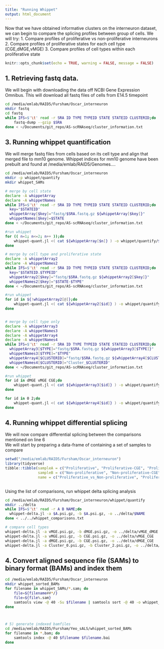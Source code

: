 ```yaml
---
title: "Running Whippet"
output: html_document
---
```


Now that we have obtained informative clusters on the interneuron dataset, we can begin to compare the splicing profiles between group of cells. We will try:
1. Compare profiles of proliferative vs non-proliferative interneurons
2. Compare profiles of proliferative states for each cell type (CGE,dMGE,vMGE)
3. Compare profiles of cell types within each proliferative state
```r
knitr::opts_chunk$set(echo = TRUE, warning = FALSE, message = FALSE)
```

## 1. Retrieving fastq data.
We will begin with downloading the data off NCBI Gene Expression Omnibus. This will download all fastq files of cells from E14.5 timepoint
```bash
cd /media/emlab/RAID5/Fursham/Oscar_interneuron
mkdir fastq
cd fastq
while IFS=$'\t' read -r SRA ID TYPE TYPEID STATE STATEID CLUSTERID;do 
	fastq-dump --gzip $SRA 
done < ~/Documents/git_repo/AS-scRNAseq/cluster_information.txt
```


## 3. Running whippet quantification
We will merge fastq files from cells based on its cell type and align that merged file to mm10 genome. Whippet indices for mm10 genome have been prebuilt and found at /media/emlab/RAID5/Genomes....

```bash
cd /media/emlab/RAID5/Fursham/Oscar_interneuron
mkdir -p whippet/quantify
mkdir whippet_SAMs

# merge by cell state
declare -A whippetArray
declare -A whippetNames
while IFS=$'\t' read -r SRA ID TYPE TYPEID STATE STATEID CLUSTERID;do 
  key="$STATEID"
  whippetArray[$key]="fastq/$SRA.fastq.gz ${whippetArray[$key]}"
  whippetNames[$key]=$STATE
done < ~/Documents/git_repo/AS-scRNAseq/cluster_information.txt

#run whippet
for (( n=1; n<=2; n++ ));do
	whippet-quant.jl <( cat ${whippetArray[$n]} ) -o whippet/quantify/${whippetNames["$n"]} -x /media/emlab/RAID5/Genomes/GRCm38_mm10/Ensembl/whippet_index/graph.jls --force-gz --biascorrect --sam > whippet_SAMs/${whippetNames[$n]}.sam 
done

# merge by cell type and proliferative state
declare -A whippetArray2
declare -A whippetNames2
while IFS=$'\t' read -r SRA ID TYPE TYPEID STATE STATEID CLUSTERID;do 
  key="$STATEID.$TYPEID"
  whippetArray2[$key]="fastq/$SRA.fastq.gz ${whippetArray2[$key]}"
  whippetNames2[$key]="$STATE-$TYPE"
done < ~/Documents/git_repo/AS-scRNAseq/cluster_information.txt

#run whippet
for id in ${!whippetArray2[@]};do
	whippet-quant.jl <( cat ${whippetArray2[$id]} ) -o whippet/quantify/${whippetNames2["$id"]} -x /media/emlab/RAID5/Genomes/GRCm38_mm10/Ensembl/whippet_index/graph.jls --force-gz --biascorrect --sam > whippet_SAMs/${whippetNames2[$id]}.sam 
done


# merge by cell type only
declare -A whippetArray3
declare -A whippetNames3
declare -A whippetArray4
declare -A whippetNames4
while IFS=$'\t' read -r SRA ID TYPE TYPEID STATE STATEID CLUSTERID;do 
  whippetArray3[$TYPE]="fastq/$SRA.fastq.gz ${whippetArray3[$TYPE]}"
  whippetNames3[$TYPE]="$TYPE"
  whippetArray4[$CLUSTERID]="fastq/$SRA.fastq.gz ${whippetArray4[$CLUSTERID]}"
  whippetNames4[$CLUSTERID]="Cluster_$CLUSTERID"
done < ~/Documents/git_repo/AS-scRNAseq/cluster_information.txt

#run whippet
for id in dMGE vMGE CGE;do
	whippet-quant.jl <( cat ${whippetArray3[$id]} ) -o whippet/quantify/${whippetNames3["$id"]} -x /media/emlab/RAID5/Genomes/GRCm38_mm10/Ensembl/whippet_index/graph.jls --force-gz --biascorrect --sam > whippet_SAMs/${whippetNames3[$id]}.sam 
done

for id in 0 2;do
	whippet-quant.jl <( cat ${whippetArray4[$id]} ) -o whippet/quantify/${whippetNames4["$id"]} -x /media/emlab/RAID5/Genomes/GRCm38_mm10/Ensembl/whippet_index/graph.jls --force-gz --biascorrect --sam > whippet_SAMs/${whippetNames4[$id]}.sam 
done

```

## 4. Running whippet differential splicing
We will now compare differential splicing between the comparisons mentioned on line 6  
We will start by preparing a data-frame of containing a set of samples to compare
```r
setwd("/media/emlab/RAID5/Fursham/Oscar_interneuron")
library(tidyverse)
tibble::tibble(sampleA = c("Proliferative", "Proliferative-CGE", "Proliferative-dMGE", "Proliferative-vMGE", "Proliferative-vMGE", "Proliferative-vMGE", "Proliferative-dMGE", "Non-proliferative-vMGE", "Non-proliferative-vMGE", "Non-proliferative-dMGE"),
               sampleB = c("Non-proliferative", "Non-proliferative-CGE", "Non-proliferative-dMGE", "Non-proliferative-vMGE", "Proliferative-dMGE", "Proliferative-CGE", "Proliferative-CGE", "Non-proliferative-dMGE", "Non-proliferative-CGE", "Non-proliferative-CGE"),
               name = c("Proliferative_vs_Non-proliferative", "Proliferative_vs_Non-proliferative_CGE", "Proliferative_vs_Non-proliferative_dMGE", "Proliferative_vs_Non-proliferative_vMGE", "vMGE_vs_dMGE_Proliferative", "vMGE_vs_CGE_Proliferative", "dMGE_vs_CGE_Proliferative", "vMGE_vs_dMGE_Non-proliferative", "vMGE_vs_CGE_Non-proliferative", "dMGE_vs_CGE_Non-proliferative")) %>% write.table("whippet_comparisons.txt", sep = "\t", quote = F, row.names = F, col.names = F)
  
```


Using the list of comparisons, run whippet delta splicing analysis

```bash
cd /media/emlab/RAID5/Fursham/Oscar_interneuron/whippet/quantify
mkdir ../delta
while IFS=$'\t' read -r A B NAME;do 
  whippet-delta.jl -a $A.psi.gz, -b $A.psi.gz, -o ../delta/$NAME
done < ../../whippet_comparisons.txt

# compare cell types
whippet-delta.jl -a vMGE.psi.gz, -b dMGE.psi.gz, -o ../delta/vMGE_dMGE
whippet-delta.jl -a vMGE.psi.gz, -b CGE.psi.gz, -o ../delta/vMGE_CGE
whippet-delta.jl -a dMGE.psi.gz, -b CGE.psi.gz, -o ../delta/dMGE_CGE
whippet-delta.jl -a Cluster_0.psi.gz, -b Cluster_2.psi.gz, -o ../delta/Cluster0_Cluster2

```

## 4. Convert aligned sequence file (SAMs) to binary format (BAMs) and index them
```bash
cd /media/emlab/RAID5/Fursham/Oscar_interneuron
mkdir whippet_sorted_BAMs
for filename in whippet_SAMs/*.sam; do
	file=${filename##*/}
	file=${file%.sam}
	samtools view -@ 40 -Su $filename | samtools sort -@ 40 -o whippet_sorted_BAMs/$file.bam
done



# 5) generate indexed bamfiles
cd /media/emlab/RAID5/Fursham/Yeo_sALS/whippet_sorted_BAMs
for filename in *.bam; do
    samtools index -@ 40 $filename $filename.bai
done
```


